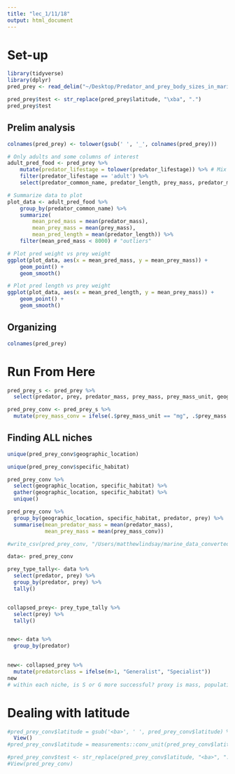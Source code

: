 ```yaml
---
title: "lec_1/11/18"
output: html_document
---
```

# Set-up
```r
library(tidyverse)
library(dplyr)
pred_prey <- read_delim("~/Desktop/Predator_and_prey_body_sizes_in_marine_food_webs_vsn4.txt", delim = "\t")
```

```r
pred_prey$test <- str_replace(pred_prey$latitude, "\xba", ".")
pred_prey$test
```

## Prelim analysis
```r
colnames(pred_prey) <- tolower(gsub(' ', '_', colnames(pred_prey)))

# Only adults and some columns of interest
adult_pred_food <- pred_prey %>% 
    mutate(predator_lifestage = tolower(predator_lifestage)) %>% # Mix of upper and lower case...
    filter(predator_lifestage == 'adult') %>% 
    select(predator_common_name, predator_length, prey_mass, predator_mass)

# Summarize data to plot
plot_data <- adult_pred_food %>% 
    group_by(predator_common_name) %>% 
    summarize(
        mean_pred_mass = mean(predator_mass),
        mean_prey_mass = mean(prey_mass),
        mean_pred_length = mean(predator_length)) %>% 
    filter(mean_pred_mass < 8000) # "outliers"

# Plot pred weight vs prey weight
ggplot(plot_data, aes(x = mean_pred_mass, y = mean_prey_mass)) +
    geom_point() +
    geom_smooth()

# Plot pred length vs prey weight
ggplot(plot_data, aes(x = mean_pred_length, y = mean_prey_mass)) +
    geom_point() +
    geom_smooth()
```

## Organizing
```r
colnames(pred_prey)
```

# Run From Here
```r
pred_prey_s <- pred_prey %>% 
  select(predator, prey, predator_mass, prey_mass, prey_mass_unit, geographic_location, mean_annual_temp, mean_pp, specific_habitat, latitude)

pred_prey_conv <- pred_prey_s %>% 
  mutate(prey_mass_conv = ifelse(.$prey_mass_unit == "mg", .$prey_mass * 1000, .$prey_mass))
```

## Finding ALL niches
```r
unique(pred_prey_conv$geographic_location)
```
```r
unique(pred_prey_conv$specific_habitat)
```
```r
pred_prey_conv %>% 
  select(geographic_location, specific_habitat) %>% 
  gather(geographic_location, specific_habitat) %>% 
  unique() 
```
```r
pred_prey_conv %>% 
  group_by(geographic_location, specific_habitat, predator, prey) %>% 
  summarise(mean_predator_mass = mean(predator_mass),
            mean_prey_mass = mean(prey_mass_conv))
```

```r
#write_csv(pred_prey_conv, "/Users/matthewlindsay/marine_data_converted.csv")
```

```r
data<- pred_prey_conv

prey_type_tally<- data %>% 
  select(predator, prey) %>% 
  group_by(predator, prey) %>% 
  tally()


collapsed_prey<- prey_type_tally %>% 
  select(prey) %>% 
  tally()


new<- data %>% 
  group_by(predator)
  

new<- collapsed_prey %>% 
  mutate(predatorclass = ifelse(n>1, "Generalist", "Specialist"))
new
# within each niche, is S or G more successful? proxy is mass, population. Using number of observations as a proxy for populaiton size, must acknoledge the faults with this
```

# Dealing with latitude
```r
#pred_prey_conv$latitude = gsub('<ba>', ' ', pred_prey_conv$latitude) %>% 
  View()
#pred_prey_conv$latitude = measurements::conv_unit(pred_prey_conv$latitude, from = 'deg_dec_min', to = 'dec_deg')
```

```r
#pred_prey_conv$test <- str_replace(pred_prey_conv$latitude, "<ba>", ".")
#View(pred_prey_conv)
```










